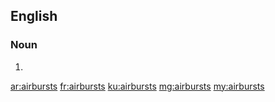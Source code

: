 ==English==

===Noun===
{{head|en}}

# {{plural of|airburst}}

[[ar:airbursts]]
[[fr:airbursts]]
[[ku:airbursts]]
[[mg:airbursts]]
[[my:airbursts]]